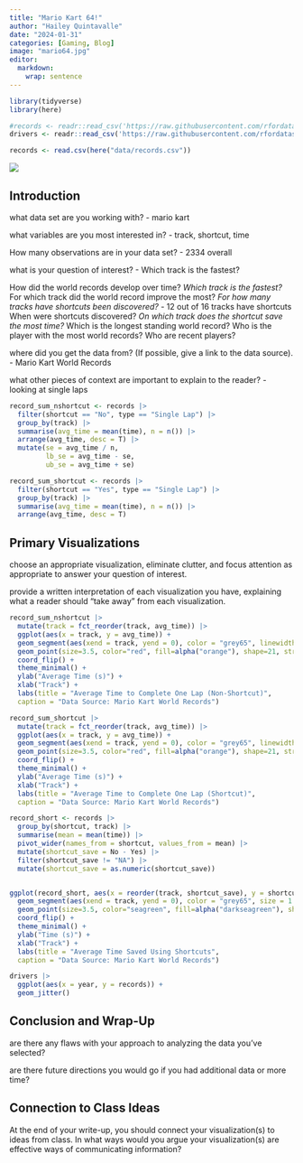 ```yaml
---
title: "Mario Kart 64!"
author: "Hailey Quintavalle"
date: "2024-01-31"
categories: [Gaming, Blog]
image: "mario64.jpg"
editor: 
  markdown: 
    wrap: sentence
---
```


```r
library(tidyverse)
library(here)
```

```r
#records <- readr::read_csv('https://raw.githubusercontent.com/rfordatascience/tidytuesday/master/data/2021/2021-05-25/records.csv')
drivers <- readr::read_csv('https://raw.githubusercontent.com/rfordatascience/tidytuesday/master/data/2021/2021-05-25/drivers.csv')

records <- read.csv(here("data/records.csv"))
```

![](mario.jpg)




## Introduction

what data set are you working with? - mario kart

what variables are you most interested in? - track, shortcut, time

How many observations are in your data set? - 2334 overall

what is your question of interest? - Which track is the fastest?


How did the world records develop over time?
*Which track is the fastest?* 
For which track did the world record improve the most?
*For how many tracks have shortcuts been discovered?* - 12 out of 16 tracks have shortcuts
When were shortcuts discovered?
*On which track does the shortcut save the most time?*
Which is the longest standing world record?
Who is the player with the most world records?
Who are recent players?


where did you get the data from?
(If possible, give a link to the data source). - Mario Kart World Records

what other pieces of context are important to explain to the reader? - looking at single laps



```r
record_sum_nshortcut <- records |>
  filter(shortcut == "No", type == "Single Lap") |>
  group_by(track) |>
  summarise(avg_time = mean(time), n = n()) |>
  arrange(avg_time, desc = T) |>
  mutate(se = avg_time / n, 
         lb_se = avg_time - se,
         ub_se = avg_time + se)

record_sum_shortcut <- records |>
  filter(shortcut == "Yes", type == "Single Lap") |>
  group_by(track) |>
  summarise(avg_time = mean(time), n = n()) |>
  arrange(avg_time, desc = T)
```

## Primary Visualizations

choose an appropriate visualization, eliminate clutter, and focus attention as appropriate to answer your question of interest.

provide a written interpretation of each visualization you have, explaining what a reader should “take away” from each visualization.

```r
record_sum_nshortcut |>
  mutate(track = fct_reorder(track, avg_time)) |>
  ggplot(aes(x = track, y = avg_time)) +
  geom_segment(aes(xend = track, yend = 0), color = "grey65", linewidth = 1.5) +
  geom_point(size=3.5, color="red", fill=alpha("orange"), shape=21, stroke=1.5) +
  coord_flip() +
  theme_minimal() +
  ylab("Average Time (s)") +
  xlab("Track") +
  labs(title = "Average Time to Complete One Lap (Non-Shortcut)",
  caption = "Data Source: Mario Kart World Records")
```

```r
record_sum_shortcut |>
  mutate(track = fct_reorder(track, avg_time)) |>
  ggplot(aes(x = track, y = avg_time)) +
  geom_segment(aes(xend = track, yend = 0), color = "grey65", linewidth = 1.5) +
  geom_point(size=3.5, color="red", fill=alpha("orange"), shape=21, stroke=1.5) +
  coord_flip() +
  theme_minimal() +
  ylab("Average Time (s)") +
  xlab("Track") +
  labs(title = "Average Time to Complete One Lap (Shortcut)",
  caption = "Data Source: Mario Kart World Records")
```


```r
record_short <- records |>
  group_by(shortcut, track) |>
  summarise(mean = mean(time)) |>
  pivot_wider(names_from = shortcut, values_from = mean) |>
  mutate(shortcut_save = No - Yes) |>
  filter(shortcut_save != "NA") |>
  mutate(shortcut_save = as.numeric(shortcut_save)) 


ggplot(record_short, aes(x = reorder(track, shortcut_save), y = shortcut_save)) +
  geom_segment(aes(xend = track, yend = 0), color = "grey65", size = 1.5) +
  geom_point(size=3.5, color="seagreen", fill=alpha("darkseagreen"), shape=21, stroke=1.5) +
  coord_flip() +
  theme_minimal() +
  ylab("Time (s)") +
  xlab("Track") +
  labs(title = "Average Time Saved Using Shortcuts",
  caption = "Data Source: Mario Kart World Records")
```


```r
drivers |> 
  ggplot(aes(x = year, y = records)) +
  geom_jitter()
```



## Conclusion and Wrap-Up

are there any flaws with your approach to analyzing the data you’ve selected?

are there future directions you would go if you had additional data or more time?

## Connection to Class Ideas

At the end of your write-up, you should connect your visualization(s) to ideas from class.
In what ways would you argue your visualization(s) are effective ways of communicating information?












